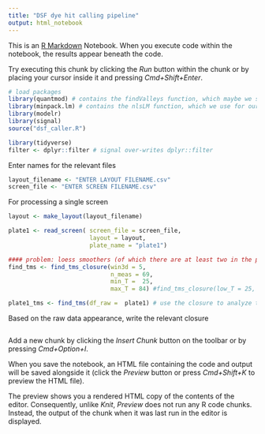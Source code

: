 ```yaml
---
title: "DSF dye hit calling pipeline"
output: html_notebook
---
```


This is an [R Markdown](http://rmarkdown.rstudio.com) Notebook. When you execute code within the notebook, the results appear beneath the code. 

Try executing this chunk by clicking the *Run* button within the chunk or by placing your cursor inside it and pressing *Cmd+Shift+Enter*. 

```r
# load packages
library(quantmod) # contains the findValleys function, which maybe we should just extract and put verbatim in a source file instead of loading this whole thing...?
library(minpack.lm) # contains the nlsLM function, which we use for our fitting
library(modelr)
library(signal)
source("dsf_caller.R")

library(tidyverse)
filter <- dplyr::filter # signal over-writes dplyr::filter
```


Enter names for the relevant files
```r
layout_filename <- "ENTER LAYOUT FILENAME.csv"
screen_file <- "ENTER SCREEN FILENAME.csv"

```

For processing a single screen
```r
layout <- make_layout(layout_filename)

plate1 <- read_screen( screen_file = screen_file, 
                       layout = layout, 
                       plate_name = "plate1")

#### problem: loess smoothers (of which there are at least two in the pipeline) with a span of 0.1 produces NaNs when the data is below a certain length!!! in this case, it is 60 data points
find_tms <- find_tms_closure(win3d = 5, 
                             n_meas = 69, 
                             min_T =  25, 
                             max_T = 84) #find_tms_closure(low_T = 25, high_T = 94, n_meas = 69, min_T =  25, max_T = 80)

plate1_tms <- find_tms(df_raw =  plate1) # use the closure to analyze the data. Output will have all four fits, as well as dRFU tmas 
```

Based on the raw data appearance, write the relevant closure
```r

```



Add a new chunk by clicking the *Insert Chunk* button on the toolbar or by pressing *Cmd+Option+I*.

When you save the notebook, an HTML file containing the code and output will be saved alongside it (click the *Preview* button or press *Cmd+Shift+K* to preview the HTML file). 

The preview shows you a rendered HTML copy of the contents of the editor. Consequently, unlike *Knit*, *Preview* does not run any R code chunks. Instead, the output of the chunk when it was last run in the editor is displayed.

